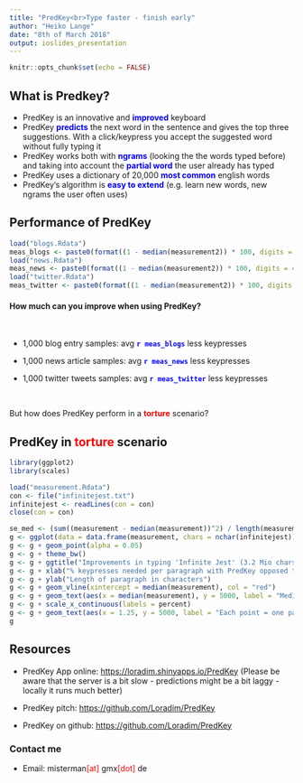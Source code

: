 ```yaml
---
title: "PredKey<br>Type faster - finish early"
author: "Heiko Lange"
date: "8th of March 2018"
output: ioslides_presentation
---
```


```r
knitr::opts_chunk$set(echo = FALSE)
```

## What is Predkey?
- PredKey is an innovative and <span style="color:blue"><b>improved</b></span> keyboard
- PredKey <span style="color:blue"><b>predicts</b></span> the next word in the sentence and gives the top three suggestions. With a click/keypress you accept the suggested word without fully typing it
- PredKey works both with <span style="color:blue"><b>ngrams</b></span> (looking the the words typed before) and taking into account the <span style="color:blue"><b>partial word</b></span> the user already has typed
- PredKey uses a dictionary of 20,000 <span style="color:blue"><b>most common</b></span> english words
- PredKey's algorithm is <span style="color:blue"><b>easy to extend</b></span> (e.g. learn new words, new ngrams the user often uses)

## Performance of PredKey

```r
load("blogs.Rdata")
meas_blogs <- paste0(format((1 - median(measurement2)) * 100, digits = 4), " %")
load("news.Rdata")
meas_news <- paste0(format((1 - median(measurement2)) * 100, digits = 4), " %")
load("twitter.Rdata")
meas_twitter <- paste0(format((1 - median(measurement2)) * 100, digits = 4), " %")
```

#### How much can you improve when using PredKey?
<br>

* 1,000 blog entry samples: avg <span style="color:blue"><b>`r meas_blogs`</b></span> less keypresses

* 1,000 news article samples: avg <span style="color:blue"><b>`r meas_news`</b></span> less keypresses

* 1,000 twitter tweets samples: avg <span style="color:blue"><b>`r meas_twitter`</b></span> less keypresses

<br>

But how does PredKey perform in a <span style="color:red"><b>torture</b></span> scenario?

## PredKey in <span style="color:red"><b>torture</b></span> scenario

```r
library(ggplot2)
library(scales)

load("measurement.Rdata")
con <- file("infinitejest.txt")
infinitejest <- readLines(con = con)
close(con = con)

se_med <- (sum((measurement - median(measurement))^2) / length(measurement))^0.5 / sqrt(length(measurement))
g <- ggplot(data = data.frame(measurement, chars = nchar(infinitejest)), aes(x = measurement, y = chars))
g <- g + geom_point(alpha = 0.05)
g <- g + theme_bw()
g <- g + ggtitle("Improvements in typing 'Infinite Jest' (3.2 Mio chars) by David Foster Wallace\nAn author well known for his excessive usage of extended vocabulary")
g <- g + xlab("% keypresses needed per paragraph with PredKey opposed to regular keyboard")
g <- g + ylab("Length of paragraph in characters")
g <- g + geom_vline(xintercept = median(measurement), col = "red")
g <- g + geom_text(aes(x = median(measurement), y = 5000, label = "Median = 69.23% (SE_median = 0.19%)"), col = "red", angle = 90, vjust = 1.5)
g <- g + scale_x_continuous(labels = percent)
g <- g + geom_text(aes(x = 1.25, y = 5000, label = "Each point = one paragraph from the book\nMedian reduction in keypresses = 30.77%\n\nOverall reduction in keypresses for whole book is 32.6%\n\nOnly a few short paragraphs could potentially increase keypresses\nWorst case example: 'E.T.A. lot.'\nReason: after each prediction the algorithm adds a whitespace,\nwhich the user might have to delete and replace"), col = "blue")
g
```

## Resources

* PredKey App online: <https://loradim.shinyapps.io/PredKey>
  (Please be aware that the server is a bit slow - predictions might be a bit laggy - locally it runs much better)

* PredKey pitch: <https://github.com/Loradim/PredKey>

* PredKey on github: <https://github.com/Loradim/PredKey>

### Contact me

* Email: misterman<span style="color:red">[at]</span> gmx<span style="color:red">[dot] </span>de
